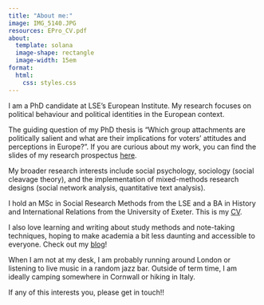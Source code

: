 ```yaml
---
title: "About me:"
image: IMG_5140.JPG
resources: EPro_CV.pdf
about: 
  template: solana
  image-shape: rectangle
  image-width: 15em
format:
  html:
    css: styles.css
---
```


I am a PhD candidate at LSE’s European Institute. My research focuses on political behaviour and political identities in the European context.

The guiding question of my PhD thesis is "Which group attachments are politically salient and what are their implications for voters’ attitudes and perceptions in Europe?". If you are curious about my work, you can find the slides of my research prospectus [here](https://github.com/elena-pr/slides/blob/main/EPro_ReserachProspectus.pdf){target="_blank"}.

My broader research interests include social psychology, sociology (social cleavage theory), and the implementation of mixed-methods research designs (social network analysis, quantitative text analysis).

I hold an MSc in Social Research Methods from the LSE and a BA in History and International Relations from the University of Exeter. This is my [CV](EPro_CV.pdf){target="_blank"}.

I also love learning and writing about study methods and note-taking techniques, hoping to make academia a bit less daunting and accessible to everyone. Check out my [blog](https://elenapro.substack.com/){target="_blank"}!

When I am not at my desk, I am probably running around London or listening to live music in a random jazz bar. Outside of term time, I am ideally camping somewhere in Cornwall or hiking in Italy.

If any of this interests you, please get in touch!!


